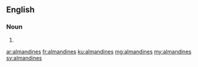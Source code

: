 ==English==

===Noun===
{{head|en|plural}}

# {{plural of|almandine|lang=en|nocat=1}}

[[ar:almandines]]
[[fr:almandines]]
[[ku:almandines]]
[[mg:almandines]]
[[my:almandines]]
[[sv:almandines]]